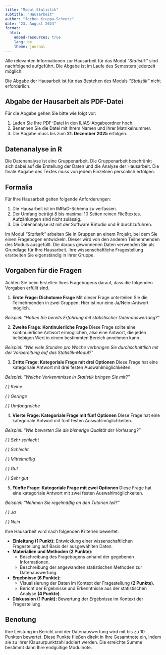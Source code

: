 ```yaml
---
title: "Modul Statistik"
subtitle: "Hausarbeit"
author: "Jochen Kruppa-Scheetz"
date: "23. August 2024"
format:
  html:
    embed-resources: true
    lang: de
    theme: journal
---
```


Alle relevanten Informationen zur Hausarbeit für das Modul *"Statistik"* sind nachfolgend aufgeführt. Die Abgabe ist im Laufe des Semesters jederzeit möglich.

Die Abgabe der Hausarbeit ist für das Bestehen des Moduls *"Statistik"* nicht erforderlich.

::: {.callout-note icon="false"}
## Abgabe der Hausarbeit als PDF-Datei

Für die Abgabe gehen Sie bitte wie folgt vor:

1)  Laden Sie Ihre PDF-Datei in den ILIAS-Abgabeordner hoch.
2)  Benennen Sie die Datei mit Ihrem Namen und Ihrer Matrikelnummer.
3)  Die Abgabe muss bis zum **21. Dezember 2025** erfolgen.
:::

## Datenanalyse in R

Die Datenanalyse ist eine Gruppenarbeit. Die Gruppenarbeit beschränkt sich dabei auf die Erstellung der Daten und die Analyse der Hausarbeit. Die finale Abgabe des Textes muss von jedem Einzelnen persönlich erfolgen.

::: {.callout-note icon="false"}
## Formalia

Für Ihre Hausarbeit gelten folgende Anforderungen:

1)  Die Hausarbeit ist im IMRaD-Schema zu verfassen.
2)  Der Umfang beträgt 8 bis maximal 10 Seiten reinen Fließtextes. Aufzählungen sind nicht zulässig.
3)  Die Datenanalyse ist mit der Software RStudio und R durchzuführen.
:::

Im Modul *"Statistik"* arbeiten Sie in Gruppen an einem Projekt, bei dem Sie einen Fragebogen entwickeln. Dieser wird von den anderen Teilnehmenden des Moduls ausgefüllt. Die daraus gewonnenen Daten verwenden Sie als Grundlage für Ihre Hausarbeit. Ihre wissenschaftliche Fragestellung erarbeiten Sie eigenständig in Ihrer Gruppe.

::: {.callout-note icon="false"}
## Vorgaben für die Fragen

Achten Sie beim Erstellen Ihres Fragebogens darauf, dass die folgenden Vorgaben erfüllt sind.

1)  **Erste Frage: Dichotome Frage** Mit dieser Frage unterteilen Sie die Teilnehmenden in zwei Gruppen. Hier ist nur eine Ja/Nein-Antwort möglich.

*Beispiel: "Haben Sie bereits Erfahrung mit statistischer Datenauswertung?"*

2.  **Zweite Frage: Kontinuierliche Frage** Diese Frage sollte eine kontinuierliche Antwort ermöglichen, also eine Antwort, die jeden beliebigen Wert in einem bestimmten Bereich annehmen kann.

*Beispiel: "Wie viele Stunden pro Woche verbringen Sie durchschnittlich mit der Vorbereitung auf das Statistik-Modul?"*

3.  **Dritte Frage: Kategoriale Frage mit drei Optionen** Diese Frage hat eine kategoriale Antwort mit drei festen Auswahlmöglichkeiten.

*Beispiel: "Welche Vorkenntnisse in Statistik bringen Sie mit?"*

*( ) Keine*

*( ) Geringe*

*( ) Umfangreiche*

4.  **Vierte Frage: Kategoriale Frage mit fünf Optionen** Diese Frage hat eine kategoriale Antwort mit fünf festen Auswahlmöglichkeiten.

*Beispiel: "Wie bewerten Sie die bisherige Qualität der Vorlesung?"*

*( ) Sehr schlecht*

*( ) Schlecht*

*( ) Mittelmäßig*

*( ) Gut*

*( ) Sehr gut*

5.  **Fünfte Frage: Kategoriale Frage mit zwei Optionen** Diese Frage hat eine kategoriale Antwort mit zwei festen Auswahlmöglichkeiten.

*Beispiel: "Nehmen Sie regelmäßig an den Tutorien teil?"*

*( ) Ja*

*( ) Nein*

:::

Ihre Hausarbeit wird nach folgenden Kriterien bewertet:

-   **Einleitung (1 Punkt):** Entwicklung einer wissenschaftlichen Fragestellung auf Basis der ausgewählten Daten.
-   **Materialien und Methoden (2 Punkte):**
    -   Beschreibung des Fragebogens anhand der gegebenen Informationen.
    -   Beschreibung der angewandten statistischen Methoden zur Datenauswertung.
-   **Ergebnisse (6 Punkte):**
    -   Visualisierung der Daten im Kontext der Fragestellung **(2 Punkte)**.
    -   Bericht der Ergebnisse und Erkenntnisse aus der statistischen Analyse **(4 Punkte)**.
-   **Diskussion (1 Punkt):** Bewertung der Ergebnisse im Kontext der Fragestellung.

## Benotung

Ihre Leistung im Bericht und der Datenauswertung wird mit bis zu 10 Punkten bewertet. Diese Punkte fließen direkt in Ihre Gesamtnote ein, indem sie zu Ihrer Klausurpunktzahl addiert werden. Die erreichte Summe bestimmt dann Ihre endgültige Modulnote.
